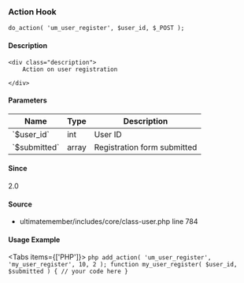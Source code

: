 
### Action Hook    
    
```
do_action( 'um_user_register', $user_id, $_POST );
```

#### Description
    <div class="description">
        Action on user registration
 
    </div>

#### Parameters
            
<table className="table-auto mt-2 border dark:border-gray-500 p-5 text-sm text-left">
<thead>
<tr>
<th  className="px-3">Name</th>
<th  className="px-3">Type</th>
<th  className="px-3">Description</th>
</tr>
</thead>
<tbody>
               <tr >
               <td className="px-3 py-2">`$user_id`</td>
               <td className="px-3 py-2">int</td>
               <td className="px-3 py-2 text-sm">User ID</td>
               </tr>
               <tr >
               <td className="px-3 py-2">`$submitted`</td>
               <td className="px-3 py-2">array</td>
               <td className="px-3 py-2 text-sm">Registration form submitted</td>
               </tr>
</tbody>
</table>

#### Since
<div class="description">
2.0
</div>

#### Source
  - <Link href="/developer/files/includes-core-class-user#source-view.784">ultimatemember/includes/core/class-user.php</Link> <Link href="/developer/files/includes-core-class-user#source-view.784">line 784</Link>



#### Usage Example

<Tabs items={['PHP']}>
    <Tab>
    ```php
    add_action( 'um_user_register', 'my_user_register', 10, 2 );
 function my_user_register( $user_id, $submitted ) {
     // your code here
 }
    ```
    </Tab>
</Tabs>